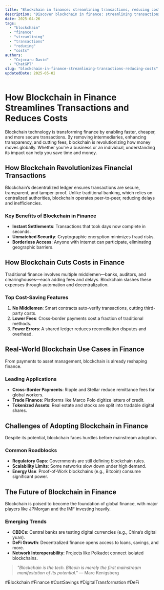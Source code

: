 ```yaml
---
title: "Blockchain in finance: streamlining transactions, reducing costs"
description: "Discover blockchain in finance: streamlining transactions, reducing costs with this in-depth guide, providing actionable insights and practical tips to boost your knowledge and results."
date: 2025-04-26
tags:
  - "blockchain"
  - "finance"
  - "streamlining"
  - "transactions"
  - "reducing"
  - "costs"
authors:
  - "Cojocaru David"
  - "ChatGPT"
slug: "blockchain-in-finance-streamlining-transactions-reducing-costs"
updatedDate: 2025-05-02
---
```


# How Blockchain in Finance Streamlines Transactions and Reduces Costs  

Blockchain technology is transforming finance by enabling faster, cheaper, and more secure transactions. By removing intermediaries, enhancing transparency, and cutting fees, blockchain is revolutionizing how money moves globally. Whether you're a business or an individual, understanding its impact can help you save time and money.  

## How Blockchain Revolutionizes Financial Transactions  

Blockchain’s decentralized ledger ensures transactions are secure, transparent, and tamper-proof. Unlike traditional banking, which relies on centralized authorities, blockchain operates peer-to-peer, reducing delays and inefficiencies.  

### Key Benefits of Blockchain in Finance  
- **Instant Settlements**: Transactions that took days now complete in seconds.  
- **Unmatched Security**: Cryptographic encryption minimizes fraud risks.  
- **Borderless Access**: Anyone with internet can participate, eliminating geographic barriers.  

## How Blockchain Cuts Costs in Finance  

Traditional finance involves multiple middlemen—banks, auditors, and clearinghouses—each adding fees and delays. Blockchain slashes these expenses through automation and decentralization.  

### Top Cost-Saving Features  
1. **No Middlemen**: Smart contracts auto-verify transactions, cutting third-party costs.  
2. **Lower Fees**: Cross-border payments cost a fraction of traditional methods.  
3. **Fewer Errors**: A shared ledger reduces reconciliation disputes and overhead.  

## Real-World Blockchain Use Cases in Finance  

From payments to asset management, blockchain is already reshaping finance.  

### Leading Applications  
- **Cross-Border Payments**: Ripple and Stellar reduce remittance fees for global workers.  
- **Trade Finance**: Platforms like Marco Polo digitize letters of credit.  
- **Tokenized Assets**: Real estate and stocks are split into tradable digital shares.  

## Challenges of Adopting Blockchain in Finance  

Despite its potential, blockchain faces hurdles before mainstream adoption.  

### Common Roadblocks  
- **Regulatory Gaps**: Governments are still defining blockchain rules.  
- **Scalability Limits**: Some networks slow down under high demand.  
- **Energy Use**: Proof-of-Work blockchains (e.g., Bitcoin) consume significant power.  

## The Future of Blockchain in Finance  

Blockchain is poised to become the foundation of global finance, with major players like JPMorgan and the IMF investing heavily.  

### Emerging Trends  
- **CBDCs**: Central banks are testing digital currencies (e.g., China’s digital yuan).  
- **DeFi Growth**: Decentralized finance opens access to loans, savings, and more.  
- **Network Interoperability**: Projects like Polkadot connect isolated blockchains.  

> *"Blockchain is the tech. Bitcoin is merely the first mainstream manifestation of its potential."* — Marc Kenigsberg  

#Blockchain #Finance #CostSavings #DigitalTransformation #DeFi
